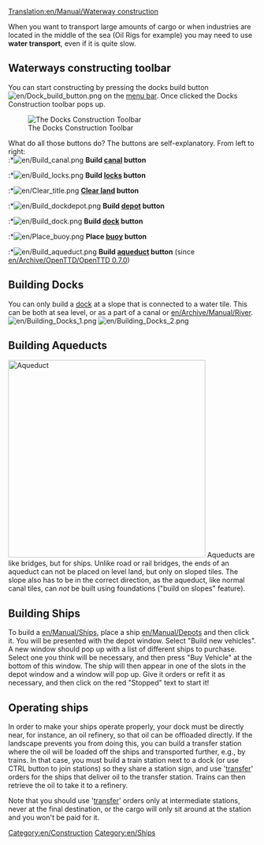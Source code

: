[[Translation:en/Manual/Waterway construction]]
{{en/Table of contents}}

When you want to transport large amounts of cargo or when industries are located in the middle of the sea (Oil Rigs for example) you may need to use '''water transport''', even if it is quite slow.
==Waterways constructing toolbar==
You can start constructing by pressing the docks build button [[File:en/Dock build button.png]] on the [[en/Manual/Game interface|menu bar]]. Once clicked the Docks Construction toolbar pops up.

[[File:en/Dock toolbar.png|center|none|frame|The Docks Construction Toolbar]]

What do all those buttons do? The buttons are self-explanatory. From left to right:<br>
:*[[File:en/Build canal.png]] '''Build [[en/Manual/Water Transport Tiles|canal]] button'''
:*[[File:en/Build locks.png]] '''Build [[en/Manual/Water Transport Tiles|locks]] button'''
:*[[File:en/Clear title.png]] '''[[en/Manual/Landscaping|Clear land]] button'''
:*[[File:en/Build dockdepot.png]] '''Build [[en/Manual/Depots|depot]] button'''
:*[[File:en/Build dock.png]] '''Build [[en/Manual/Water Transport Tiles|dock]] button'''
:*[[File:en/Place buoy.png]] '''Place [[en/Manual/Water Transport Tiles|buoy]] button'''
:*[[File:en/Build aqueduct.png]] '''Build [[en/Manual/Waterway construction#building-aqueducts|aqueduct]] button''' (since [[en/Archive/OpenTTD/OpenTTD 0.7.0]])

==Building Docks==
You can only build a [[en/Manual/Water Transport Tiles|dock]] at a slope that is connected to a water tile. This can be both at sea level, or as a part of a canal or [[en/Archive/Manual/River]].
[[File:en/Building Docks 1.png|left]] [[File:en/Building Docks 2.png]]

==Building Aqueducts==
[[File:en/Aqueduct.png|thumb|400px|Aqueduct]]
Aqueducts are like bridges, but for ships. Unlike road or rail bridges, the ends of an aqueduct can not be placed on level land, but only on sloped tiles. The slope also has to be in the correct direction, as the aqueduct, like normal canal tiles, can ''not'' be built using foundations ("build on slopes" feature).<br style="clear:both;">

==Building Ships==
To build a [[en/Manual/Ships]], place a ship [[en/Manual/Depots]] and then click it. You will be presented with the depot window. Select "Build new vehicles". A new window should pop up with a list of different ships to purchase. Select one you think will be necessary, and then press "Buy Vehicle" at the bottom of this window. The ship will then appear in one of the slots in the depot window and a window will pop up. Give it orders or refit it as necessary, and then click on the red "Stopped" text to start it!

==Operating ships==
In order to make your ships operate properly, your dock must be directly near, for instance, an oil refinery, so that oil can be offloaded directly. If the landscape prevents you from doing this, you can build a transfer station where the oil will be loaded off the ships and transported further, e.g., by trains. In that case, you must build a train station next to a dock (or use CTRL button to join stations) so they share a station sign, and use '[[en/Manual/Orders#transfer|transfer]]' orders for the ships that deliver oil to the transfer station. Trains can then retrieve the oil to take it to a refinery.

Note that you should use '[[en/Manual/Orders#transfer|transfer]]' orders only at intermediate stations, never at the final destination, or the cargo will only sit around at the station and you won't be paid for it.
[[Category:en/Construction]]
[[Category:en/Ships]]